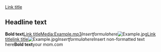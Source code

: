 [[Link title]]
== Headline text ==
'''Bold text'''[[Link title]][[Media:Example.mp3]]<math>Insert formula here</math>[[Image:Example.jpg]][[Link title]][http://www.example.com link title][[Image:Example.jpg]]<math>Insert formula here</math><nowiki>Insert non-formatted text here</nowiki>'''Bold text'''your mom.com